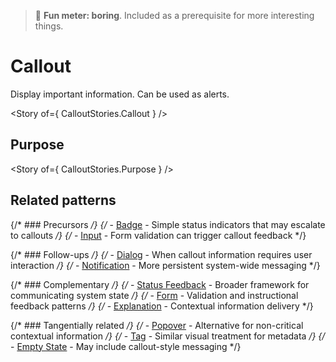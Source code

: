 
<Meta of={CalloutStories} />

> 🥱 **Fun meter: boring**. Included as a prerequisite for more interesting things.

# Callout

Display important information. Can be used as alerts.

<Story of={ CalloutStories.Callout } />

## Purpose

<Story of={ CalloutStories.Purpose } />

## Related patterns

{/* ### Precursors */}
{/* - [Badge](../?path=/docs/primitives-badge--docs) - Simple status indicators that may escalate to callouts */}
{/* - [Input](../?path=/docs/primitives-input--docs) - Form validation can trigger callout feedback */}

{/* ### Follow-ups */}
{/* - [Dialog](../?path=/docs/components-dialog--docs) - When callout information requires user interaction */}
{/* - [Notification](../?path=/docs/patterns-notification--docs) - More persistent system-wide messaging */}

{/* ### Complementary */}
{/* - [Status Feedback](../?path=/docs/patterns-status-feedback--docs) - Broader framework for communicating system state */}
{/* - [Form](../?path=/docs/patterns-form--docs) - Validation and instructional feedback patterns */}
{/* - [Explanation](../?path=/docs/patterns-explanation--docs) - Contextual information delivery */}

{/* ### Tangentially related */}
{/* - [Popover](../?path=/docs/primitives-popover--docs) - Alternative for non-critical contextual information */}
{/* - [Tag](../?path=/docs/primitives-tag--docs) - Similar visual treatment for metadata */}
{/* - [Empty State](../?path=/docs/patterns-stateempty--docs) - May include callout-style messaging */}


